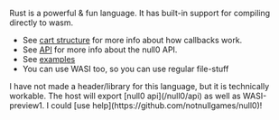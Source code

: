 
<Callout emoji='🦀'>Rust is a powerful & fun language. It has built-in support for compiling directly to wasm.</Callout>

- See [cart structure](/null0/cart) for more info about how callbacks work.
- See [API](/null0/api) for more info about the null0 API.
- See [examples](https://github.com/notnullgames/notnullgames/tree/main/examples/)
- You can use WASI too, so you can use regular file-stuff

<Callout emoji='☠️' className='alert-soft alert-warning'>
  I have not made a header/library for this language, but it is technically workable. The host will export [null0 api](/null0/api) as well as WASI-preview1. I could [use help](https://github.com/notnullgames/null0)!
</Callout>
